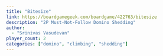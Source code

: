 ```yaml
---
title: "Bitesize"
link: https://boardgamegeek.com/boardgame/422763/bitesize
description: "2P Must-Not-Follow Domino Shedding"
author: 
  - "Srinivas Vasudevan"
player_count: 2
categories: ["domino", "climbing", "shedding"]
---
```

